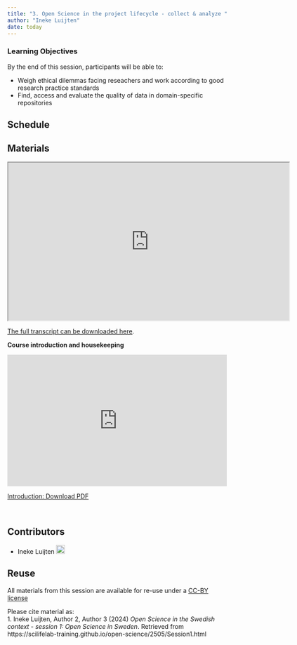 ```yaml
---
title: "3. Open Science in the project lifecycle - collect & analyze "
author: "Ineke Luijten"
date: today
---
```


::: {.callout-tip}
### Learning Objectives

By the end of this session, participants will be able to:

- Weigh ethical dilemmas facing reseachers and work according to good research practice standards  
- Find, access and evaluate the quality of data in domain-specific repositories   
    
:::

## Schedule  


## Materials

<iframe src="https://drive.google.com/file/d/1I53JW5DEjmlq1O1dgQ7gdJlcexpfy6Hg/preview" width="640" height="360" allow="autoplay"></iframe>

[The full transcript can be downloaded here](https://drive.google.com/file/d/1aGUzPDoVaBMmAvAoWVic9K-bCdMzBPXI/view?usp=share_link).


**Course introduction and housekeeping**

<iframe style="border: none;" title="Iframe Example" src="https://docs.google.com/presentation/d/1yjazFiQZFZclHkeI_8rW-JON35IiXqyk/preview" width="500" height="300" data-mce-fragment="1"></iframe>


<a class="inline_disabled" href="https://docs.google.com/presentation/d/1yjazFiQZFZclHkeI_8rW-JON35IiXqyk/export/pdf" target="_blank" rel="noopener">Introduction: Download PDF</a>

<br>


## Contributors

- Ineke Luijten <a href="https://orcid.org/0000-0001-5768-275X" rel="orcid"><img src="img/ORCID_Logomark.png" alt="" width="20" height="20"/></a>


## Reuse    
All materials from this session are available for re-use under a [CC-BY license](https://creativecommons.org/licenses/by/4.0/)  

Please cite material as:  
1. Ineke Luijten, Author 2, Author 3 (2024) *Open Science in the Swedish context - session 1: Open Science in Sweden*. Retrieved from https://scilifelab-training.github.io/open-science/2505/Session1.html   

